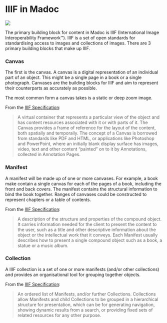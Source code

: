 
# IIIF in Madoc

![](</public/assets/image (7).png>)

The primary building block for content in Madoc is IIIF (International Image Interoperability Framework™). IIIF is a set of open standards for standardising access to images and collections of images. There are 3 primary building blocks that make up IIIF.


### Canvas

The first is the canvas. A canvas is a digital representation of an individual part of an object. This might be a single page in a book or a single photograph. Canvases are the building blocks for IIIF and aim to represent their counterparts as accurately as possible.

The most common form a canvas takes is a static or deep zoom image.

From the [IIIF Specification](https://iiif.io/api/presentation/3.0/#53-canvas):

> A virtual container that represents a particular view of the object and has content resources associated with it or with parts of it. The Canvas provides a frame of reference for the layout of the content, both spatially and temporally. The concept of a Canvas is borrowed from standards like PDF and HTML, or applications like Photoshop and PowerPoint, where an initially blank display surface has images, video, text and other content “painted” on to it by Annotations, collected in Annotation Pages.

### Manifest

A manifest will be made up of one or more canvases. For example, a book make contain a single canvas for each of the pages of a book, including the front and back covers. The manifest contains the structural information to bind the book together. Ranges of canvases could be constructed to represent chapters or a table of contents.

From the [IIIF Specification](https://iiif.io/api/presentation/3.0/#52-manifest):

> A description of the structure and properties of the compound object. It carries information needed for the client to present the content to the user, such as a title and other descriptive information about the object or the intellectual work that it conveys. Each Manifest usually describes how to present a single compound object such as a book, a statue or a music album.

### Collection

A IIIF collection is a set of one or more manifests (and/or other collections) and provides an organisational tool for grouping together objects.
<div style={{ margin: '1em 0' }}>
  <IIIFExplorer
    outputTypes={["Manifest", "Canvas", "CanvasRegion"]}
    allowRemoveEntry
    output={{ type: "url", resolvable: false }}
    outputTargets={[
        {
            type: "open-new-window",
            urlPattern: "https://uv-v4.netlify.app/#?iiifManifestId={MANIFEST}&cv={CANVAS_INDEX}&xywh={XYWH}",
            label: "Open in UV",
        },
        {
            type: "open-new-window",
            label: "Open in Clover",
            urlPattern: "https://samvera-labs.github.io/clover-iiif/?iiif-content={MANIFEST}",
        },
        {
            type: "open-new-window",
            label: "Open in Mirador",
            urlPattern: "https://tomcrane.github.io/scratch/mirador3/index.html?iiif-content={MANIFEST}",
        },
        {
            type: "open-new-window",
            label: "Open JSON-LD",
            urlPattern: "{RESULT}",
        },
    ]}
    height={500}
    entry={{
        type: 'Collection',
        id: 'https://iiif.wellcomecollection.org/presentation/collections/digitalcollections/digpaintings'
    }}
    window={false}
    hideHeader={true}
  />
</div>

From the [IIIF Specification](https://iiif.io/api/presentation/3.0/#51-collection):

> An ordered list of Manifests, and/or further Collections. Collections allow Manifests and child Collections to be grouped in a hierarchical structure for presentation, which can be for generating navigation, showing dynamic results from a search, or providing fixed sets of related resources for any other purpose.
